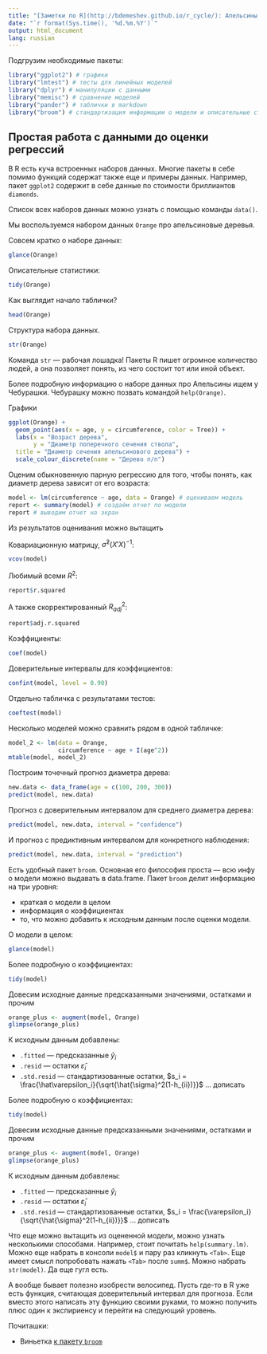 ```yaml
---
title: "[Заметки по R](http://bdemeshev.github.io/r_cycle/): Апельсины и простая регрессия"
date: "`r format(Sys.time(), '%d.%m.%Y')`"
output: html_document
lang: russian
---
```


Подгрузим необходимые пакеты:

```r
library("ggplot2") # графики
library("lmtest") # тесты для линейных моделей
library("dplyr") # манипуляции с данными
library("memisc") # сравнение моделей
library("pander") # таблички в markdown
library("broom") # стандартизация информации о модели и описательные статистики
```

## Простая работа с данными до оценки регрессий

В R есть куча встроенных наборов данных. Многие пакеты в себе помимо функций содержат также еще и примеры данных. Например, пакет `ggplot2` содержит в себе данные по стоимости бриллиантов `diamonds`.

Список всех наборов данных можно узнать с помощью команды `data()`.


Мы воспользуемся набором данных `Orange` про апельсиновые деревья.

Совсем кратко о наборе данных:
```r
glance(Orange)
```

Описательные статистики:
```r
tidy(Orange) 
```

Как выглядит начало таблички?
```r
head(Orange)
```

Структура набора данных. 
```r
str(Orange)
```

Команда `str` --- рабочая лошадка! Пакеты R пишет огромное количество людей, а она позволяет понять, из чего состоит тот или иной объект.


Более подробную информацию о наборе данных про Апельсины ищем у Чебурашки. Чебурашку можно позвать командой `help(Orange)`.

Графики
```r
ggplot(Orange) + 
  geom_point(aes(x = age, y = circumference, color = Tree)) + 
  labs(x = "Возраст дерева", 
       y = "Диаметр поперечного сечения ствола",
  title = "Диаметр сечения апельсинового дерева") +
  scale_colour_discrete(name = "Дерево п/п")
```


Оценим обыкновенную парную регрессию для того, чтобы понять, как диаметр дерева зависит от его возраста: 

```r
model <- lm(circumference ~ age, data = Orange) # оцениваем модель
report <- summary(model) # создаём отчет по модели
report # выводим отчет на экран
```

Из результатов оценивания можно вытащить

Ковариационную матрицу, $\hat{\sigma}^2(X'X)^{-1}$:
```r
vcov(model)
```

Любимый всеми $R^2$:
```r
report$r.squared
```

А также скорректированный $R^2_{adj}$:
```r
report$adj.r.squared
```

Коэффициенты:
```r
coef(model)
```

Доверительные интервалы для коэффициентов:
```r
confint(model, level = 0.90)
```

Отдельно табличка с результатами тестов:
```r
coeftest(model)
```

Несколько моделей можно сравнить рядом в одной табличке:
```r
model_2 <- lm(data = Orange, 
              circumference ~ age + I(age^2))
mtable(model, model_2)
```



Построим точечный прогноз диаметра дерева:
```r
new.data <- data_frame(age = c(100, 200, 300))
predict(model, new.data)
```

Прогноз с доверительным интервалом для среднего диаметра дерева:
```r
predict(model, new.data, interval = "confidence")
```


И прогноз с предиктивным интервалом для конкретного наблюдения:
```r
predict(model, new.data, interval = "prediction")
```

Есть удобный пакет `broom`. Основная его философия проста --- всю инфу о модели можно выдавать в data.frame. Пакет `broom` делит информацию на три уровня: 

* краткая о модели в целом 
* информация о коэффициентах
* то, что можно добавить к исходным данным после оценки модели. 

О модели в целом:
```r
glance(model)
```


Более подробную о коэффициентах:
```r
tidy(model)
```

Довесим исходные данные предсказанными значениями, остатками и прочим
```r
orange_plus <- augment(model, Orange)
glimpse(orange_plus)
```

К исходным данным добавлены:

* `.fitted` --- предсказанные $\hat y_i$
* `.resid` --- остатки $\hat\varepsilon_i$
* `.std.resid` --- стандартизованные остатки, $s_i = \frac{\hat\varepsilon_i}{\sqrt{\hat{\sigma}^2(1-h_{ii})}}$
...
дописать





Более подробную о коэффициентах:
```r
tidy(model)
```

Довесим исходные данные предсказанными значениями, остатками и прочим
```r
orange_plus <- augment(model, Orange)
glimpse(orange_plus)
```

К исходным данным добавлены:

* `.fitted` --- предсказанные $\hat y_i$
* `.resid` --- остатки $\hat\varepsilon_i$
* `.std.resid` --- стандартизованные остатки, $s_i = \frac{\varepsilon_i}{\sqrt{\hat{\sigma}^2(1-h_{ii})}}$
...
дописать





Что еще можно вытащить из оцененной модели, можно узнать несколькими способами. Например, стоит почитать `help(summary.lm)`. Можно еще набрать в консоли `model$` и пару раз кликнуть `<Tab>`. Еще имеет смысл попробовать нажать `<Tab>` после `summ$`. Можно набрать `str(model)`. Да еще гугл есть.

А вообще бывает полезно изобрести велосипед. Пусть где-то в R уже есть функция, считающая доверительный интервал для прогноза. Если вместо этого написать эту функцию своими руками, то можно получить плюс один к экспириенсу и перейти на следующий уровень.


Почиташки:

* Виньетка [к пакету `broom`](https://github.com/dgrtwo/broom)